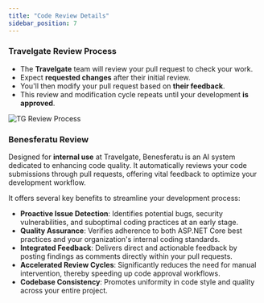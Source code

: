 ```yaml
---
title: "Code Review Details"
sidebar_position: 7
---
```


### Travelgate Review Process

- The **Travelgate** team will review your pull request to check your work.
- Expect **requested changes** after their initial review.
- You'll then modify your pull request based on **their feedback**.
- This review and modification cycle repeats until your development **is approved**.

![TG Review Process](PR_review_process.png)
### Benesferatu Review

Designed for **internal use** at Travelgate, Benesferatu is an AI system dedicated to enhancing code quality. It automatically reviews your code submissions through pull requests, offering vital feedback to optimize your development workflow.

It offers several key benefits to streamline your development process:

- **Proactive Issue Detection**: Identifies potential bugs, security vulnerabilities, and suboptimal coding practices at an early stage.
- **Quality Assurance**: Verifies adherence to both ASP.NET Core best practices and your organization's internal coding standards.
- **Integrated Feedback**: Delivers direct and actionable feedback by posting findings as comments directly within your pull requests.
- **Accelerated Review Cycles**: Significantly reduces the need for manual intervention, thereby speeding up code approval workflows.
- **Codebase Consistency**: Promotes uniformity in code style and quality across your entire project.
